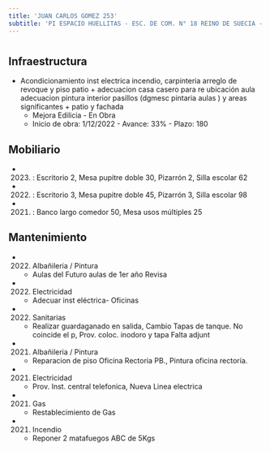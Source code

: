 ```yaml
---
title: 'JUAN CARLOS GOMEZ 253'
subtitle: 'PI ESPACIO HUELLITAS - ESC. DE COM. N° 18 REINO DE SUECIA - EEM N° 01/05° E.REINGRESO N. J.MORRESI - PI ESPACIO NOCHERITOS'
---
```


#
## Infraestructura

* Acondicionamiento inst electrica incendio, carpinteria arreglo de revoque y piso patio + adecuacion casa casero para re ubicación aula adecuacion pintura interior pasillos (dgmesc pintaria aulas ) y areas significantes  + patio y fachada 
    + Mejora Edilicia - En Obra 
    + Inicio de obra: 1/12/2022 - Avance: 33% - Plazo: 180 



## Mobiliario

*  (2023) : Escritorio 2, Mesa pupitre doble 30, Pizarrón 2, Silla escolar 62 

*  (2022) : Escritorio 3, Mesa pupitre doble 45, Pizarrón 3, Silla escolar 98 

*  (2021) : Banco largo comedor 50, Mesa usos múltiples 25 





## Mantenimiento

*  (2022) Albañileria / Pintura 
    + Aulas del Futuro aulas de 1er año Revisa

*  (2022) Electricidad 
    + Adecuar inst eléctrica- Oficinas

*  (2022) Sanitarias 
    + Realizar guardaganado en salida, Cambio Tapas de tanque. No coincide el p, Prov. coloc. inodoro y tapa Falta adjunt

*  (2021) Albañileria / Pintura 
    + Reparacion de piso Oficina Rectoria PB., Pintura oficina rectoría.

*  (2021) Electricidad 
    + Prov. Inst. central telefonica, Nueva Linea electrica

*  (2021) Gas 
    + Restablecimiento de Gas

*  (2021) Incendio 
    + Reponer 2 matafuegos ABC de 5Kgs







